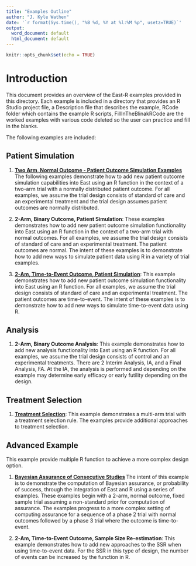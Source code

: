 ```yaml
---
title: "Examples Outline"
author: "J. Kyle Wathen"
date: '`r format(Sys.time(), "%B %d, %Y at %l:%M %p", usetz=TRUE)`'
output:
  word_document: default
  html_document: default
---
```


```r
knitr::opts_chunk$set(echo = TRUE)
```

# Introduction 
This document provides an overview of the East-R examples provided in this directory.  Each example is included in a directory that provides an R Studio project file, a Description file that describes the example,  RCode folder which contains the example R scripts, FillInTheBlinakRCode are the worked examples with various code deleted so the user can practice and fill in the blanks. 

The following examples are included:

## Patient Simulation 

1. **[Two Arm, Normal Outcome - Patient Outcome Simulation Examples](2ArmNormalOutcomePatientSimulationDescription.html)**
The following examples demonstrate how to add new patient outcome simulation capabilities into East using an R function in the context of a two-arm trial with a normally distributed patient outcome. For all examples, we assume the trial design consists of standard of care and an experimental treatment and the trial design assumes patient outcomes are normally distributed.
1. **2-Arm, Binary Outcome, Patient Simulation**: These examples demonstrates how to add new patient outcome simulation functionality into East using an R function in the context of a two-arm trial with normal outcomes. For all examples, we assume the trial design consists of standard of care and an experimental treatment.  The patient outcomes are normal.  The intent of these examples is to demonstrate how to add new ways to simulate patient data using R in a variety of trial examples.        

1. **[2-Am, Time-to-Event Outcome, Patient Simulation](2ArmTimeToEventOutcomePatientSimulationDescription.html)**: This example demonstrates how to add new patient outcome simulation functionality into East using an R function.  For all examples, we assume the trial design consists of standard of care and an experimental treatment.  The patient outcomes are time-to-event.  The intent of these examples is to demonstrate how to add new ways to simulate time-to-event data using R.  

## Analysis 

1. **2-Arm, Binary Outcome Analysis**: This example demonstrates how to add new analysis functionality  into East using an R function.  For all examples, we assume the trial design consists of control and an experimental treatments. There are 2 Interim Analysis, IA, and a Final Analysis, FA. At the IA, the analysis is performed and depending on the example may determine early efficacy or early futility depending on the design.

## Treatment Selection 

1. **[Treatment Selection](TreatmentSelectionDescription.html)**: This example demonstrates a multi-arm trial with a treatment selection rule.  The examples provide additional approaches to treatment selection. 

## Advanced Example
This example provide multiple R function to achieve a more complex design option. 


1. **[Bayesian Assurance of Consecutive Studies](AssuranaceConsecutiveStudiesBayesianAssuranceUsingEastR.html) ** The intent of this example is to demonstrate the computation of Bayesian assurance, or probability of success, through the integration of East and R using a series of examples.  These examples begin with a 2-arm, normal outcome, fixed sample trial assuming a non-standard prior for computation of assurance.  The examples progress to a more complex setting of computing assurance for a sequence of a phase 2 trial with normal outcomes followed by a phase 3 trial where the outcome is time-to-event.

1. **2-Am, Time-to-Event Outcome, Sample Size Re-estimation**: This example demonstrates how to add new approaches to the SSR when using time-to-event data. For the SSR in this type of design, the number of events can be increased by the function in R.

